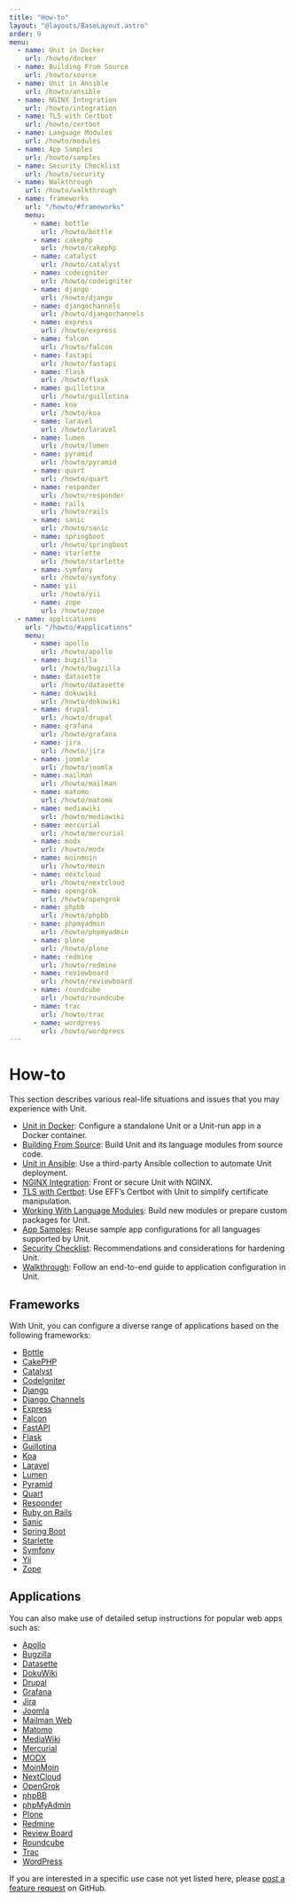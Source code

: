 ```yaml
---
title: "How-to"
layout: "@layouts/BaseLayout.astro"
order: 9
menu:
  - name: Unit in Docker
    url: /howto/docker
  - name: Building From Source
    url: /howto/source
  - name: Unit in Ansible
    url: /howto/ansible
  - name: NGINX Integration
    url: /howto/integration
  - name: TLS with Certbot
    url: /howto/certbot
  - name: Language Modules
    url: /howto/modules
  - name: App Samples
    url: /howto/samples
  - name: Security Checklist
    url: /howto/security
  - name: Walkthrough
    url: /howto/walkthrough
  - name: frameworks
    url: "/howto/#frameworks"
    menu: 
      - name: bottle
        url: /howto/bottle
      - name: cakephp
        url: /howto/cakephp
      - name: catalyst
        url: /howto/catalyst
      - name: codeigniter
        url: /howto/codeigniter
      - name: django
        url: /howto/django
      - name: djangochannels
        url: /howto/djangochannels
      - name: express
        url: /howto/express
      - name: falcon
        url: /howto/falcon
      - name: fastapi
        url: /howto/fastapi
      - name: flask
        url: /howto/flask
      - name: guillotina
        url: /howto/guillotina
      - name: koa
        url: /howto/koa
      - name: laravel
        url: /howto/laravel
      - name: lumen
        url: /howto/lumen
      - name: pyramid
        url: /howto/pyramid
      - name: quart
        url: /howto/quart
      - name: responder
        url: /howto/responder
      - name: rails
        url: /howto/rails
      - name: sanic
        url: /howto/sanic
      - name: springboot
        url: /howto/springboot
      - name: starlette
        url: /howto/starlette
      - name: symfony
        url: /howto/symfony
      - name: yii
        url: /howto/yii
      - name: zope
        url: /howto/zope
  - name: applications
    url: "/howto/#applications"
    menu:
      - name: apollo
        url: /howto/apollo
      - name: bugzilla
        url: /howto/bugzilla
      - name: datasette
        url: /howto/datasette
      - name: dokuwiki
        url: /howto/dokuwiki
      - name: drupal
        url: /howto/drupal
      - name: grafana
        url: /howto/grafana
      - name: jira
        url: /howto/jira
      - name: joomla
        url: /howto/joomla
      - name: mailman
        url: /howto/mailman
      - name: matomo
        url: /howto/matomo
      - name: mediawiki
        url: /howto/mediawiki
      - name: mercurial
        url: /howto/mercurial
      - name: modx
        url: /howto/modx
      - name: moinmoin
        url: /howto/moin
      - name: nextcloud
        url: /howto/nextcloud
      - name: opengrok
        url: /howto/opengrok
      - name: phpbb
        url: /howto/phpbb
      - name: phpmyadmin
        url: /howto/phpmyadmin
      - name: plone
        url: /howto/plone
      - name: redmine
        url: /howto/redmine
      - name: reviewboard
        url: /howto/reviewboard
      - name: roundcube
        url: /howto/roundcube
      - name: trac
        url: /howto/trac
      - name: wordpress
        url: /howto/wordpress
---
```

<div class="section" id="howto">

# How-to

This section describes various real-life situations and issues that you may
experience with Unit.

- [Unit in Docker](howto/docker): Configure a standalone Unit or a Unit-run app in a Docker
  container.
- [Building From Source](howto/source): Build Unit and its language modules from source code.
- [Unit in Ansible](howto/ansible): Use a third-party Ansible collection to automate Unit
  deployment.
- [NGINX Integration](howto/integration): Front or secure Unit with NGINX.
- [TLS with Certbot](howto/certbot): Use EFF’s Certbot with Unit to simplify certificate
  manipulation.
- [Working With Language Modules](howto/modules): Build new modules or prepare custom packages for
  Unit.
- [App Samples](howto/samples): Reuse sample app configurations for all languages
  supported by Unit.
- [Security Checklist](howto/security): Recommendations and considerations for hardening Unit.
- [Walkthrough](howto/walkthrough): Follow an end-to-end guide to application configuration
  in Unit.
</div>

<div class="section" id="frameworks">

## Frameworks

With Unit, you can configure a diverse range of applications based on the
following frameworks:

* [Bottle](bottle)
* [CakePHP](cakephp)
* [Catalyst](catalyst)
* [CodeIgniter](codeigniter)
* [Django](django)
* [Django Channels](djangochannels)
* [Express](express)
* [Falcon](falcon)
* [FastAPI](fastapi)
* [Flask](flask)
* [Guillotina](guillotina)
* [Koa](koa)
* [Laravel](laravel)
* [Lumen](lumen)
* [Pyramid](pyramid)
* [Quart](quart)
* [Responder](responder)
* [Ruby on Rails](rails)
* [Sanic](sanic)
* [Spring Boot](springboot)
* [Starlette](starlette)
* [Symfony](symfony)
* [Yii](yii)
* [Zope](zope)
</div>

<div class="section" id="applications">

## Applications

You can also make use of detailed setup instructions for popular web apps such
as:

* [Apollo](apollo)
* [Bugzilla](bugzilla)
* [Datasette](datasette)
* [DokuWiki](dokuwiki)
* [Drupal](drupal)
* [Grafana](grafana)
* [Jira](jira)
* [Joomla](joomla)
* [Mailman Web](mailman)
* [Matomo](matomo)
* [MediaWiki](mediawiki)
* [Mercurial](mercurial)
* [MODX](modx)
* [MoinMoin](moin)
* [NextCloud](nextcloud)
* [OpenGrok](opengrok)
* [phpBB](phpbb)
* [phpMyAdmin](phpmyadmin)
* [Plone](plone)
* [Redmine](redmine)
* [Review Board](reviewboard)
* [Roundcube](roundcube)
* [Trac](trac)
* [WordPress](wordpress)
</div>

If you are interested in a specific use case not yet listed here, please [post
a feature request](https://github.com/nginx/unit-docs/issues) on GitHub.
